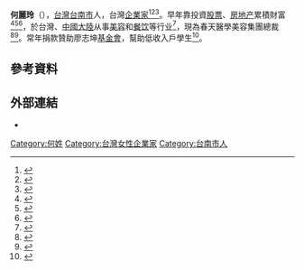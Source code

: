 {{Infobox person
| 姓名     = 何麗玲
| 圖像     = 
| 圖像替代 = 
| 圖像說明 = 
| 出生名   = 
| 出生日期 = {{Birth year and age|1961|}}
| 出生地點 = {{TWN}}[[臺南市|臺南市]]
| 逝世日期 = 
| 逝世地點 = 
| 國籍     = {{ROC}}
| 別名     = 
| 服役     =
| 職業     = 春天醫學美容集團總裁
| 活躍時期 = 
| 知名原因 = 
| 知名作品 = 
}}

'''何麗玲'''（{{bd|1961年|||catIdx=McEnany}}），[[台灣|台灣]][[台南市|台南市]]人，台灣[[企業家|企業家]]<ref>{{cite news |author1=林欣漢 |title=基隆市議會卡拉OK賽 名媛何麗玲相挺展歌喉 |url=https://news.ltn.com.tw/news/life/breakingnews/1864071 |accessdate=2021-01-31 |work=自由時報 |date=2016-10-22 |archive-date=2018-12-12 |archive-url=https://web.archive.org/web/20181212001844/http://news.ltn.com.tw/news/life/breakingnews/1864071 |dead-url=no }}</ref><ref>{{cite news |author1=鏡週刊 |title=何麗玲、Twice也來拜！紫南宮神蹟有人借金600元還290萬 |url=https://fnc.ebc.net.tw/fncnews/headline/69343 |accessdate=2021-01-31 |work=東森新聞 |date=2019-02-05 |archive-date=2020-12-04 |archive-url=https://web.archive.org/web/20201204082357/https://fnc.ebc.net.tw/FncNews/headline/69343 |dead-url=no }}</ref><ref>{{cite news |author1=李若慈、葉子杰 |title=我被黃琪騙了! 何麗玲澄清非共犯 |url=https://news.cts.com.tw/cts/society/201108/201108250808497.html |accessdate=2021-01-31 |work=華視新聞 |date=2011-08-25 |archive-date=2021-01-21 |archive-url=https://web.archive.org/web/20210121031326/https://news.cts.com.tw/cts/society/201108/201108250808497.html |dead-url=no }}</ref>。早年靠投資[[股票|股票]]、[[房地产|房地产]]累積財富<ref>{{cite news |author1=編輯群 |title=有錢人默默在做的睡前好習慣：一個名媛天天睡前記帳，從高職生變億級富婆 |url=https://wealth.businessweekly.com.tw/m/GArticle.aspx?id=ARTL000097290 |accessdate=2021-01-31 |work=今周刊 |date=2017-09-08}}</ref><ref>{{cite news |author1=戴志強 |title=22歲賺進第一桶金　何麗玲買房滾出6憶身家 |work=好房國際股份有限公司 |date=2014-03-12}}</ref><ref>{{cite news |author1=邱怡萱 |title=台苯經營權大亂鬥！何麗玲砸8000萬買股挺林文淵 |url=https://www.chinatimes.com/realtimenews/20160330002938-260410?chdtv |accessdate=2021-01-31 |work=中時新聞網 |date=2016-03-30}}</ref>，於台灣、[[中國大陸|中國大陸]]从事[[美容|美容]]和[[餐饮|餐饮]]等行业<ref>{{Cite news|title=何麗玲|url=https://pedia.fandom.com/zh/wiki/%E4%BD%95%E9%BA%97%E7%8E%B2?variant=zh-hant|newspaper=台灣百科全書|accessdate=2021-01-01|language=zh-Hant}}</ref>，現為春天醫學美容集團總裁<ref>{{cite book |author1=編輯部 |title=美女企業家何麗玲內外兼修逆齡術〉運動飲食多管齊下留住青春 |date=2019-10-13 |publisher=財訊雜誌 |url=https://www.wealth.com.tw/home/articles/22573}}</ref><ref>{{cite news |author1=李蕙璇 |title=久違何麗玲讚「螃蟹餐」重信諾　朱水源自立門戶正遠集團 |url=https://www.ettoday.net/news/20190121/1362278.htm |accessdate=2021-01-31 |work=ETtoday新聞雲 |date=2019-01-21 |archive-date=2020-11-23 |archive-url=https://web.archive.org/web/20201123231833/https://www.ettoday.net/news/20190121/1362278.htm |dead-url=no }}</ref>。常年捐款贊助廖志坤[[基金會|基金會]]，幫助低收入戶學生<ref>{{cite news |author1=范榮達 |title=廖志坤基金會發63萬獎學金 |url=https://udn.com/news/story/7324/4938758 |accessdate=2021-01-31 |work=聯合報 |date=2020-10-16}}</ref>。

== 參考資料 ==
{{Reflist|2}}

== 外部連結 ==
* {{Facebook|FALSE1961}}

[[Category:何姓|Category:何姓]]
[[Category:台灣女性企業家|Category:台灣女性企業家]]
[[Category:台南市人|Category:台南市人]]
{{bio-stub}}